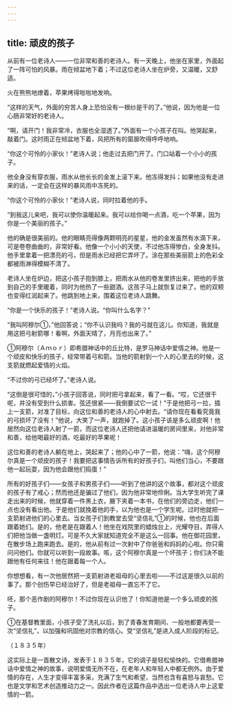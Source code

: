 ```yaml
---
---
---
```

title: 顽皮的孩子
---




从前有一位老诗人——一位非常和善的老诗人。有一天晚上，他坐在家里，外面起了一阵可怕的风暴。雨在倾盆地下着；不过这位老诗人坐在炉旁，又温暖，又舒适。

火在熊熊地燎着，苹果烤得咝咝地发响。

“这样的天气，外面的穷苦人身上恐怕没有一根纱是干的了。”他说，因为他是一位心肠非常好的老诗人。

“啊，请开门！我非常冷，衣服也全湿透了。”外面有一个小孩子在叫。他哭起来，敲着门。这时雨正在倾盆地下着，风把所有的窗扉吹得呼呼地响。

“你这个可怜的小家伙！”老诗人说；他走过去把门开了。门口站着一个小小的孩子。

他全身没有穿衣服，雨水从他长长的金发上滚下来。他冻得发抖；如果他没有走进来的话，一定会在这样的暴风雨中冻死的。

“你这个可怜的小家伙！”老诗人说，同时拉着他的手。

“到我这儿来吧，我可以使你温暖起来。我可以给你喝一点酒，吃一个苹果，因为你是一个美丽的孩子。”

他的确是很美丽的。他的眼睛亮得像两颗明亮的星星，他的金发虽然有水滴下来，可是卷卷曲曲的，非常好看。他像一个小小的天使，不过他冻得惨白，全身发抖。他手里拿着一把漂亮的弓，但是雨水已经把它弄坏了。涂在那些美丽箭上的色彩全都被雨淋得模糊不清了。

老诗人坐在炉边，把这小孩子抱到膝上，把雨水从他的卷发里挤出来，把他的手放到自己的手里暖着，同时为他热了一些甜酒。这孩子马上就恢复过来了。他的双颊也变得红润起来了。他跳到地上来，围着这位老诗人跳舞。

“你是一个快乐的孩子！”老诗人说。“你叫什么名字？”

“我叫阿穆尔①，”他回答说；“你不认识我吗？我的弓就在这儿。你知道，我就是用这把弓射箭哪！看啊，外面天晴了，月亮也出来了。”

①阿穆尔（Ａｍｏｒ）即希腊神话中的丘比特，是罗马神话中爱情之神。他是一个顽皮和快乐的孩子，经常带着弓和箭。当他的箭射到一个人的心里去的时候，这支箭就燃起爱情的火焰。

“不过你的弓已经坏了。”老诗人说。

“这倒是很可惜的，”小孩子回答说，同时把弓拿起来，看了一看。“哎，它还很干呢，并没有受到什么损害。弦还很紧——我倒要试它一试！”于是他把弓一拉，插上一支箭，对准了目标，向这位和善的老诗人的心中射去。“请你现在看看究竟我的弓损坏了没有！”他说，大笑了一声，就跑掉了。这小孩子该是多么顽皮啊！他居然向这位老诗人射了一箭，而这位老诗人还把他请进温暖的房间里来，对他非常和善，给他喝最好的酒，吃最好的苹果呢！

这位和善的老诗人躺在地上，哭起来了；他的心中了一箭，他说：“嗨，这个阿穆尔真是一个顽皮的孩子！我要把这事情告诉所有的好孩子们，叫他们当心，不要跟他一起玩耍，因为他会跟他们捣蛋！”

所有的好孩子们——女孩子和男孩子们——听到了他讲的这个故事，都对这个顽皮的孩子有了戒心；然而他还是骗过了他们，因为他非常地伶俐。当大学生听完了课走出来的时候，他就穿着一件黑上衣，腋下夹着一本书，在他们的旁边走，他们一点也没有看出他。于是他们就挽着他的手，以为他也是一个学生呢。过时他就把一支箭射进他们的心里去。当女孩子们到教堂去受“坚信礼”①的时候，他也在后面跟着她们。是的，他老是在跟着人！他坐在戏院里的蜡烛台上，光耀夺目，弄得人们把他当做一盏明灯。可是不久大家就知道完全不是这么一回事。他在御花园里，在散步场上跑来跑去。是的，他从前有过一次射中了你爸爸和妈妈的心啦。你只需问问他们。你就可以听到一段故事。咳，这个阿穆尔真是一个坏孩子；你们决不能跟他有任何来往！他在跟着每一个人。

你想想看，有一次他居然把一支箭射进老祖母的心里去啦——不过这是很久以前的事了。那个创伤早已经治好了，但是老祖母一直忘不了它。

呸，那个恶作剧的阿穆尔！不过你现在认识他了！你知道他是一个多么顽皮的孩子。

①在基督教里面，小孩子受了洗礼以后，到了青春发育期间、一般地都要再受一次“坚信礼”，以加强和巩固他对宗教的信心。受“坚信礼”是进入成人阶段的标记。

（１８３５年）

这实际上是一首散文诗，发表于１８３５年，它的调子是轻松愉快的。它借希腊神话中爱情之神的故事，说明爱情无所不在，在老年人和年轻人中都无例外。由于爱情的存在，人生才变得丰富多采，充满了生气和希望，当然也含有喜怒与哀愁。它也是文学和艺术创造推动力之一。因此作者在这篇作品中选出一位老诗人中上这爱情的一箭。